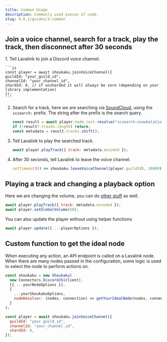 ```yaml
---
title: Common Usage
description: Commonly used pieces of code.
slug: 4.0.1/guides/3-common
---
```



## Join a voice channel, search for a track, play the track, then disconnect after 30 seconds

<Steps>
1. Tell Lavalink to join a Discord voice channel.
    
    ```js
    const player = await shoukaku.joinVoiceChannel({
    guildId: "your_guild_id",
    channelId: "your_channel_id",
    shardId: 0, // if unsharded it will always be zero (depending on your library implementation)
    });
    ```
2. Search for a track, here we are searching via [SoundCloud](https://soundcloud.com), using the `scsearch:` prefix. The string after the prefix is the search query.
    
    ```js
    const result = await player.node.rest.resolve("scsearch:snowhalation");
    if (!result?.tracks.length) return;
    const metadata = result.tracks.shift();
    ```
3. Tell Lavalink to play the searched track.
   
    ```js
    await player.playTrack({ track: metadata.encoded });
    ```
4. After 30 seconds, tell Lavalink to leave the voice channel.
    
    ```js
    setTimeout(() => shoukaku.leaveVoiceChannel(player.guildId), 30000).unref();
    ```
</Steps>

## Playing a track and changing a playback option
Here we are changing the volume, you can do [other stuff](/api/classes/player#methods) as well.
```js
await player.playTrack({ track: metadata.encoded });
await player.setGlobalVolume(50);
```

You can also update the player without using helper functions
```js
await player.update({ ...playerOptions });
```

## Custom function to get the ideal node
When executing any action, an API endpoint is called on a Lavalink node. When there are many nodes passed in the configuration, some logic is used to select the node to perform actions on.
```js
const shoukaku = new Shoukaku(
  new Connectors.DiscordJS(client),
  [{ ...yourNodeOptions }],
  {
    ...yourShoukakuOptions,
    nodeResolver: (nodes, connection) => getYourIdealNode(nodes, connection),
  }
);

const player = await shoukaku.joinVoiceChannel({
  guildId: "your_guild_id",
  channelId: "your_channel_id",
  shardId: 0,
});
```

